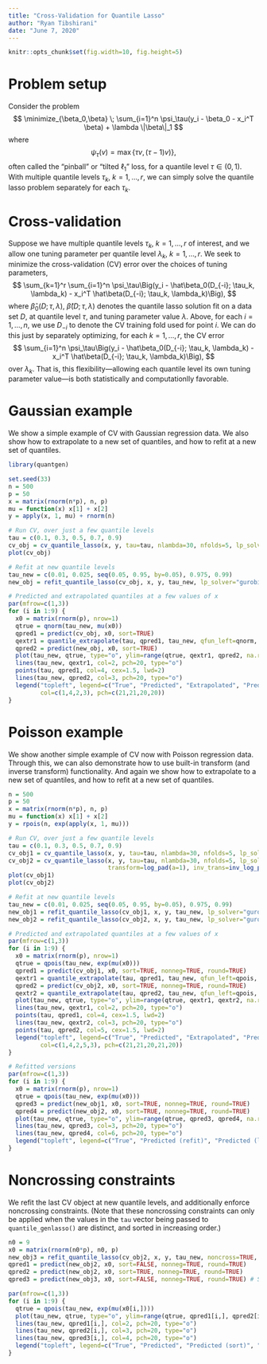 ```yaml
---
title: "Cross-Validation for Quantile Lasso"
author: "Ryan Tibshirani"
date: "June 7, 2020"
---
```


```r
knitr::opts_chunk$set(fig.width=10, fig.height=5)
```

$$
\newcommand{\argmin}{\mathop{\mathrm{argmin}}}
\newcommand{\argmax}{\mathop{\mathrm{argmax}}}
\newcommand{\minimize}{\mathop{\mathrm{minimize}}}
\newcommand{\st}{\mathop{\mathrm{subject\,\,to}}}
$$

Problem setup
===

Consider the problem 
$$
\minimize_{\beta_0,\beta} \; \sum_{i=1}^n \psi_\tau(y_i - \beta_0 - x_i^T \beta) + \lambda \|\beta\|_1
$$
where 
$$
\psi_\tau(v) = \max\{\tau v, (\tau-1) v)\},
$$
often called the "pinball" or "tilted $\ell_1$" loss, for a quantile level $\tau \in (0,1)$. With multiple quantile levels $\tau_k$, $k=1,\ldots,r$, we can simply solve the quantile lasso problem separately for each $\tau_k$.

Cross-validation
===

Suppose we have multiple quantile levels $\tau_k$, $k=1,\ldots,r$ of interest, and we allow  one tuning parameter per quantile level $\lambda_k$, $k=1,\ldots,r$. We seek to minimize the cross-validation (CV) error over the choices of tuning parameters,
$$
\sum_{k=1}^r \sum_{i=1}^n \psi_\tau\Big(y_i - \hat\beta_0(D_{-i}; \tau_k, \lambda_k) - x_i^T \hat\beta(D_{-i}; \tau_k, \lambda_k)\Big),
$$
where $\hat\beta_0(D; \tau, \lambda)$, $\hat\beta(D; \tau, \lambda)$ denotes the quantile lasso solution fit on a data set $D$, at quantile level $\tau$, and tuning parameter value $\lambda$. Above, for each $i=1,\ldots,n$, we use $D_{-i}$ to denote the CV training fold used for point $i$. We can do this just by separately optimizing, for each $k=1,\ldots,r$, the CV error 
$$
\sum_{i=1}^n \psi_\tau\Big(y_i - \hat\beta_0(D_{-i}; \tau_k, \lambda_k) - x_i^T \hat\beta(D_{-i}; \tau_k, \lambda_k)\Big),
$$
over $\lambda_k$. That is, this flexibility---allowing each quantile level its own tuning parameter value---is both statistically and computationlly favorable.

Gaussian example
===

We show a simple example of CV with Gaussian regression data. We also show how to extrapolate to a new set of quantiles, and how to refit at a new set of quantiles.

```r
library(quantgen)

set.seed(33)
n = 500
p = 50
x = matrix(rnorm(n*p), n, p)
mu = function(x) x[1] + x[2]
y = apply(x, 1, mu) + rnorm(n)

# Run CV, over just a few quantile levels 
tau = c(0.1, 0.3, 0.5, 0.7, 0.9)
cv_obj = cv_quantile_lasso(x, y, tau=tau, nlambda=30, nfolds=5, lp_solver="gurobi", verbose=TRUE, sort=TRUE)
plot(cv_obj)

# Refit at new quantile levels
tau_new = c(0.01, 0.025, seq(0.05, 0.95, by=0.05), 0.975, 0.99)
new_obj = refit_quantile_lasso(cv_obj, x, y, tau_new, lp_solver="gurobi", verbose=TRUE)

# Predicted and extrapolated quantiles at a few values of x
par(mfrow=c(1,3))
for (i in 1:9) {
  x0 = matrix(rnorm(p), nrow=1)
  qtrue = qnorm(tau_new, mu(x0))
  qpred1 = predict(cv_obj, x0, sort=TRUE)
  qextr1 = quantile_extrapolate(tau, qpred1, tau_new, qfun_left=qnorm, qfun_right=qnorm)
  qpred2 = predict(new_obj, x0, sort=TRUE)
  plot(tau_new, qtrue, type="o", ylim=range(qtrue, qextr1, qpred2, na.rm=TRUE), ylab="Quantile")
  lines(tau_new, qextr1, col=2, pch=20, type="o")
  points(tau, qpred1, col=4, cex=1.5, lwd=2)
  lines(tau_new, qpred2, col=3, pch=20, type="o")
  legend("topleft", legend=c("True", "Predicted", "Extrapolated", "Predicted (refit)"), 
         col=c(1,4,2,3), pch=c(21,21,20,20))
}
```

Poisson example
===

We show another simple example of CV now with Poisson regression data. Through this, we can also demonstrate how to use built-in transform (and inverse transform) functionality. And again we show how to extrapolate to a new set of quantiles, and how to refit at a new set of quantiles.

```r
n = 500
p = 50
x = matrix(rnorm(n*p), n, p)
mu = function(x) x[1] + x[2]
y = rpois(n, exp(apply(x, 1, mu)))

# Run CV, over just a few quantile levels 
tau = c(0.1, 0.3, 0.5, 0.7, 0.9)
cv_obj1 = cv_quantile_lasso(x, y, tau=tau, nlambda=30, nfolds=5, lp_solver="gurobi", verbose=TRUE, sort=TRUE)
cv_obj2 = cv_quantile_lasso(x, y, tau=tau, nlambda=30, nfolds=5, lp_solver="gurobi", verbose=TRUE, sort=TRUE,
                            transform=log_pad(a=1), inv_trans=inv_log_pad(a=1)) 
plot(cv_obj1)
plot(cv_obj2)

# Refit at new quantile levels
tau_new = c(0.01, 0.025, seq(0.05, 0.95, by=0.05), 0.975, 0.99)
new_obj1 = refit_quantile_lasso(cv_obj1, x, y, tau_new, lp_solver="gurobi", verbose=TRUE)
new_obj2 = refit_quantile_lasso(cv_obj2, x, y, tau_new, lp_solver="gurobi", verbose=TRUE)

# Predicted and extrapolated quantiles at a few values of x
par(mfrow=c(1,3))
for (i in 1:9) {
  x0 = matrix(rnorm(p), nrow=1)
  qtrue = qpois(tau_new, exp(mu(x0)))
  qpred1 = predict(cv_obj1, x0, sort=TRUE, nonneg=TRUE, round=TRUE)
  qextr1 = quantile_extrapolate(tau, qpred1, tau_new, qfun_left=qpois, qfun_right=qpois, nonneg=TRUE, round=TRUE)
  qpred2 = predict(cv_obj2, x0, sort=TRUE, nonneg=TRUE, round=TRUE)
  qextr2 = quantile_extrapolate(tau, qpred2, tau_new, qfun_left=qpois, qfun_right=qpois, nonneg=TRUE, round=TRUE)
  plot(tau_new, qtrue, type="o", ylim=range(qtrue, qextr1, qextr2, na.rm=TRUE), ylab="Quantile")
  lines(tau_new, qextr1, col=2, pch=20, type="o")
  points(tau, qpred1, col=4, cex=1.5, lwd=2)
  lines(tau_new, qextr2, col=3, pch=20, type="o")
  points(tau, qpred2, col=5, cex=1.5, lwd=2)
  legend("topleft", legend=c("True", "Predicted", "Extrapolated", "Predicted (log)", "Extrapolated (log)"), 
         col=c(1,4,2,5,3), pch=c(21,21,20,21,20))
}

# Refitted versions 
par(mfrow=c(1,3))
for (i in 1:9) {
  x0 = matrix(rnorm(p), nrow=1)
  qtrue = qpois(tau_new, exp(mu(x0)))
  qpred3 = predict(new_obj1, x0, sort=TRUE, nonneg=TRUE, round=TRUE)
  qpred4 = predict(new_obj2, x0, sort=TRUE, nonneg=TRUE, round=TRUE)
  plot(tau_new, qtrue, type="o", ylim=range(qtrue, qpred3, qpred4, na.rm=TRUE), ylab="Quantile")
  lines(tau_new, qpred3, col=3, pch=20, type="o")
  lines(tau_new, qpred4, col=6, pch=20, type="o")
  legend("topleft", legend=c("True", "Predicted (refit)", "Predicted (log, refit)"), col=c(1,3,6), pch=c(21,20,20))
}
```

Noncrossing constraints
===

We refit the last CV object at new quantile levels, and additionally enforce noncrossing constraints. (Note that these noncrossing constraints can only be applied when the values in the `tau` vector being passed to `quantile_genlasso()` are distinct, and sorted in increasing order.)

```r
n0 = 9
x0 = matrix(rnorm(n0*p), n0, p)
new_obj3 = refit_quantile_lasso(cv_obj2, x, y, tau_new, noncross=TRUE, x0=rbind(x,x0), lp_solver="gurobi", verbose=TRUE)
qpred1 = predict(new_obj2, x0, sort=FALSE, nonneg=TRUE, round=TRUE)
qpred2 = predict(new_obj2, x0, sort=TRUE, nonneg=TRUE, round=TRUE) 
qpred3 = predict(new_obj3, x0, sort=FALSE, nonneg=TRUE, round=TRUE) # Should be sorted already

par(mfrow=c(1,3))
for (i in 1:9) {
  qtrue = qpois(tau_new, exp(mu(x0[i,])))
  plot(tau_new, qtrue, type="o", ylim=range(qtrue, qpred1[i,], qpred2[i,], qpred3[i,], na.rm=TRUE), ylab="Quantile")
  lines(tau_new, qpred1[i,], col=2, pch=20, type="o")
  lines(tau_new, qpred2[i,], col=3, pch=20, type="o")
  lines(tau_new, qpred3[i,], col=4, pch=20, type="o")
  legend("topleft", legend=c("True", "Predicted", "Predicted (sort)", "Predicted (noncross)"), col=1:4, pch=c(21,20,20,20))
}
```